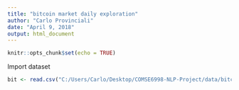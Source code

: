 ```yaml
---
title: "bitcoin market daily exploration"
author: "Carlo Provinciali"
date: "April 9, 2018"
output: html_document
---
```


```r
knitr::opts_chunk$set(echo = TRUE)
```


Import dataset
```r
bit <- read.csv("C:/Users/Carlo/Desktop/COMSE6998-NLP-Project/data/bitcoin_markets_daily_discussion_03172018_04082018.csv")
```

